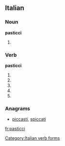 ==Italian==

===Noun===
'''pasticci''' {{m}}

# {{plural of|pasticcio|lang=it}}

===Verb===
'''pasticci'''

# {{conjugation of|pasticciare||2|s|pres|ind|lang=it}}
# {{conjugation of|pasticciare||1|s|pres|sub|lang=it}}
# {{conjugation of|pasticciare||2|s|pres|sub|lang=it}}
# {{conjugation of|pasticciare||3|s|pres|sub|lang=it}}
# {{conjugation of|pasticciare||3|s|imp|lang=it}}

===Anagrams===
* [[piccasti#Italian|piccasti]], [[spiccati#Italian|spiccati]]
[[Category:Italian verb forms]]

[[fr:pasticci]]